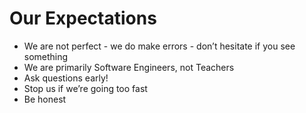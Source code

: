 # Our Expectations

<Notes>

* We are not perfect - we do make errors - don’t hesitate if you see something
* We are primarily Software Engineers, not Teachers
* Ask questions early!
* Stop us if we’re going too fast
* Be honest

</Notes>
